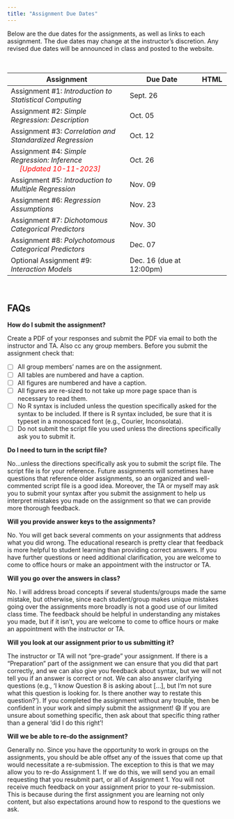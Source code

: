 ```yaml
---
title: "Assignment Due Dates"
---
```



Below are the due dates for the assignments, as well as links to each assignment. The due dates may change at the instructor's discretion. Any revised due dates will be announced in class and posted to the website. 

<br />

<table class="table">

<thead>
<tr>
<th style="width:50%;">Assignment</th>
<!-- <th style="width:15%;">Due Date (T/R)</th> -->
<th style="width:30%;">Due Date</th>
<th style="width:10%;text-align:center">HTML</th>
</tr>
</thead>

<tbody>

<tr>
<td>Assignment \#1: *Introduction to Statistical Computing* 
  <!-- <span style="margin-left:20px; color:red;">*[Updated 09-13-2021]*</span> -->
</td>
<!-- <td>Sept. 19</td> -->
<td>Sept. 26</td>
<td align="center" style="vertical-align:middle;">
  [<span class="fas fa-link" style="color: #ff2600; font-size: 20px;"></span>](assignments/f21-assignment-01-introduction-to-statistical-computing.html)
</td>
</tr>



<tr>
<td>Assignment \#2: *Simple Regression: Description*</td>
<!-- <td>Oct. 01</td> -->
<td>Oct. 05</td>
<td align="center" style="vertical-align:middle;">
  [<span class="fas fa-link" style="color: #ff2600; font-size: 20px;"></span>](assignments/f21-assignment-02-simple-regression-description.html)
</td>
</tr>

<tr>
<td>Assignment \#3: *Correlation and Standardized Regression*</td>
<!-- <td>Oct. 10</td> -->
<td>Oct. 12</td>
<td align="center" style="vertical-align:middle;">
  [<span class="fas fa-link" style="color: #ff2600; font-size: 20px;"></span>](assignments/f21-assignment-03-correlation-and-standardized-regression.html)
</td>
</tr>

<tr>
<td>Assignment \#4: *Simple Regression: Inference*<br />
<span style="margin-left:20px; color:red;">*[Updated 10-11-2023]*</span>
<!-- <td>Oct. 22</td> -->
<td>Oct. 26</td>
<td align="center" style="vertical-align:middle;">
  [<span class="fas fa-link" style="color: #ff2600; font-size: 20px;"></span>](assignments/f21-assignment-04-simple-regression-inference.html)
</td>
</tr>

<tr>
<td>Assignment \#5: *Introduction to Multiple Regression*</td>
<!-- <td>Oct. 31</td> -->
<td>Nov. 09</td>
<td align="center" style="vertical-align:middle;">
  [<span class="fas fa-link" style="color: #ff2600; font-size: 20px;"></span>](assignments/f21-assignment-05-introduction-to-multiple-regression.html)
</td>
</tr>

<tr>
<td>Assignment \#6: *Regression Assumptions*</td>
<!-- <td>Nov. 12</td> -->
<td>Nov. 23</td>
<td align="center" style="vertical-align:middle;">
  [<span class="fas fa-link" style="color: #ff2600; font-size: 20px;"></span>](assignments/f21-assignment-06-regression-assumptions.html)
</td>
</td>
</tr>



<tr>
<td>Assignment \#7: *Dichotomous Categorical Predictors*</td>
<!-- <td>Nov. 19</td> -->
<td>Nov. 30</td>
<td align="center" style="vertical-align:middle;">
  [<span class="fas fa-link" style="color: #ff2600; font-size: 20px;"></span>](assignments/f21-assignment-07-dichotomous-categorical-predictors.html)
</td>
</tr>


<tr>
<td>Assignment \#8: *Polychotomous Categorical Predictors*
  <!-- <span style="margin-left:20px; color:red;">*[Updated 11-12-2019]*</span> -->
  </td>
<!-- <td>Dec. 03</td> -->
<td>Dec. 07</td>
<td align="center" style="vertical-align:middle;">
  [<span class="fas fa-link" style="color: #ff2600; font-size: 20px;"></span>](assignments/f21-assignment-08-polychotomous-categorical-predictors.html)
</td>
</tr>


<tr>
<td>Optional Assignment \#9: *Interaction Models*</td>
<td>Dec. 16 (due at 12:00pm)</td>
<td align="center" style="vertical-align:middle;">
  [<span class="fas fa-link" style="color: #ff2600; font-size: 20px;"></span>](assignments/f21-assignment-09-interactions.html)
</td>
</tr>

</tbody>
</table>


<br />


## FAQs

**How do I submit the assignment?**

Create a PDF of your responses and submit the PDF via email to both the instructor and TA. Also cc any group members. Before you submit the assignment check that:

- [ ] All group members' names are on the assignment.
- [ ] All tables are numbered and have a caption.
- [ ] All figures are numbered and have a caption.
- [ ] All figures are re-sized to not take up more page space than is necessary to read them.
- [ ] No R syntax is included unless the question specifically asked for the syntax to be included. If there is R syntax included, be sure that it is typeset in a monospaced font (e.g., Courier, Inconsolata).
- [ ] Do not submit the script file you used unless the directions specifically ask you to submit it.



**Do I need to turn in the script file?**

No...unless the directions specifically ask you to submit the script file. The script file is for your reference. Future assignments will sometimes have questions that reference older assignments, so an organized and well-commented script file is a good idea. Moreover, the TA or myself may ask you to submit your syntax after you submit the assignment to help us interpret mistakes you made on the assignment so that we can provide more thorough feedback.


**Will you provide answer keys to the assignments?**

No. You will get back several comments on your assignments that address what you did wrong. The educational research is pretty clear that feedback is more helpful to student learning than providing correct answers. If you have further questions or need additional clarification, you are welcome to come to office hours or make an appointment with the instructor or TA.


**Will you go over the answers in class?**

No. I will address broad concepts if several students/groups made the same mistake, but otherwise, since each student/group makes unique mistakes going over the assignments more broadly is not a good use of our limited class time. The feedback should be helpful in understanding any mistakes you made, but if it isn't, you are welcome to come to office hours or make an appointment with the instructor or TA.


**Will you look at our assignment prior to us submitting it?**

The instructor or TA will not "pre-grade" your assignment. If there is a "Preparation" part of the assignment we can ensure that you did that part correctly, and we can also give you feedback about syntax, but we will not tell you if an answer is correct or not. We can also answer clarifying questions (e.g., 'I know Question 8 is asking about […], but I’m not sure what this question is looking for. Is there another way to restate this question?'). If you completed the assignment without any trouble, then be confident in your work and simply submit the assignment! 😄 If you are unsure about something specific, then ask about that specific thing rather than a general 'did I do this right'! 


**Will we be able to re-do the assignment?**

Generally no. Since you have the opportunity to work in groups on the assignments, you should be able offset any of the issues that come up that would necessitate a re-submission. The exception to this is that we may allow you to re-do Assignment 1. If we do this, we will send you an email requesting that you resubmit part, or all of Assignment 1. You will not receive much feedback on your assignment prior to your re-submission. This is because during the first assignment you are learning not only content, but also expectations around how to respond to the questions we ask.


